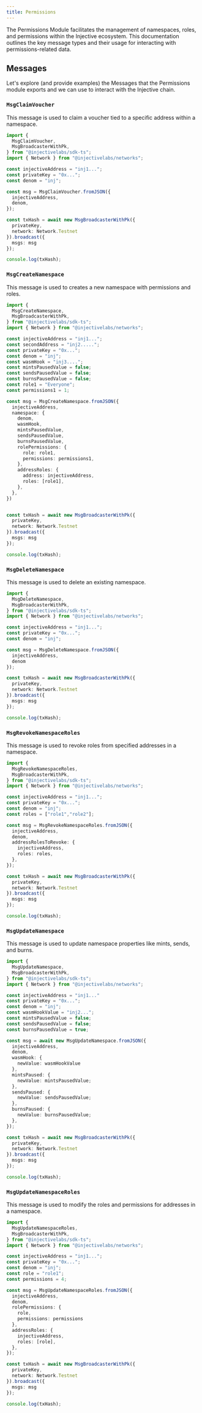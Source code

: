 ```yaml
---
title: Permissions
---
```


The Permissions Module facilitates the management of namespaces, roles, and permissions within the Injective ecosystem. This documentation outlines the key message types and their usage for interacting with permissions-related data.

## Messages

Let's explore (and provide examples) the Messages that the Permissions module exports and we can use to interact with the Injective chain.

### `MsgClaimVoucher`

This message is used to claim a voucher tied to a specific address within a namespace.

```ts
import {
  MsgClaimVoucher,
  MsgBroadcasterWithPk,
} from "@injectivelabs/sdk-ts";
import { Network } from "@injectivelabs/networks";

const injectiveAddress = "inj1...";
const privateKey = "0x...";
const denom = "inj";

const msg = MsgClaimVoucher.fromJSON({
  injectiveAddress,
  denom,
});

const txHash = await new MsgBroadcasterWithPk({
  privateKey,
  network: Network.Testnet
}).broadcast({
  msgs: msg
});

console.log(txHash);

```

### `MsgCreateNamespace`

This message is used to creates a new namespace with permissions and roles.

```ts
import {
  MsgCreateNamespace,
  MsgBroadcasterWithPk,
} from "@injectivelabs/sdk-ts";
import { Network } from "@injectivelabs/networks";

const injectiveAddress = "inj1...";
const secondAddress = "inj2.....";
const privateKey = "0x...";
const denom = "inj";
const wasmHook = "inj3....";
const mintsPausedValue = false;
const sendsPausedValue = false;
const burnsPausedValue = false;
const role1 = "Everyone";
const permissions1 = 1;

const msg = MsgCreateNamespace.fromJSON({
  injectiveAddress,
  namespace: {
    denom,
    wasmHook,
    mintsPausedValue,
    sendsPausedValue,
    burnsPausedValue,
    rolePermissions: {
      role: role1,
      permissions: permissions1,
    },
    addressRoles: {
      address: injectiveAddress,
      roles: [role1],
    },
  },
})


const txHash = await new MsgBroadcasterWithPk({
  privateKey,
  network: Network.Testnet
}).broadcast({
  msgs: msg
});

console.log(txHash);

```

### `MsgDeleteNamespace`

This message is used to delete an existing namespace.

```ts
import {
  MsgDeleteNamespace,
  MsgBroadcasterWithPk,
} from "@injectivelabs/sdk-ts";
import { Network } from "@injectivelabs/networks";

const injectiveAddress = "inj1...";
const privateKey = "0x...";
const denom = "inj";

const msg = MsgDeleteNamespace.fromJSON({
  injectiveAddress,
  denom
});

const txHash = await new MsgBroadcasterWithPk({
  privateKey,
  network: Network.Testnet
}).broadcast({
  msgs: msg
});

console.log(txHash);

```

### `MsgRevokeNamespaceRoles`

This message is used to revoke roles from specified addresses in a namespace.

```ts
import {
  MsgRevokeNamespaceRoles,
  MsgBroadcasterWithPk,
} from "@injectivelabs/sdk-ts";
import { Network } from "@injectivelabs/networks";

const injectiveAddress = "inj1...";
const privateKey = "0x...";
const denom = "inj";
const roles = ["role1","role2"];

const msg = MsgRevokeNamespaceRoles.fromJSON({
  injectiveAddress,
  denom,
  addressRolesToRevoke: {
    injectiveAddress,
    roles: roles,
  },
});

const txHash = await new MsgBroadcasterWithPk({
  privateKey,
  network: Network.Testnet
}).broadcast({
  msgs: msg
});

console.log(txHash);

```

### `MsgUpdateNamespace`

This message is used to update namespace properties like mints, sends, and burns.

```ts
import {
  MsgUpdateNamespace,
  MsgBroadcasterWithPk,
} from "@injectivelabs/sdk-ts";
import { Network } from "@injectivelabs/networks";

const injectiveAddress = "inj1..."
const privateKey = "0x...";
const denom = "inj";
const wasmHookValue = "inj2...";
const mintsPausedValue = false;
const sendsPausedValue = false;
const burnsPausedValue = true;

const msg = await new MsgUpdateNamespace.fromJSON({
  injectiveAddress,
  denom,
  wasmHook: {
    newValue: wasmHookValue
  },
  mintsPaused: {
    newValue: mintsPausedValue;
  },
  sendsPaused: {
    newValue: sendsPausedValue;
  },
  burnsPaused: {
    newValue: burnsPausedValue;
  },
});

const txHash = await new MsgBroadcasterWithPk({
  privateKey,
  network: Network.Testnet
}).broadcast({
  msgs: msg
});

console.log(txHash);

```

### `MsgUpdateNamespaceRoles`

This message is used to modify the roles and permissions for addresses in a namespace.

```ts
import {
  MsgUpdateNamespaceRoles,
  MsgBroadcasterWithPk,
} from "@injectivelabs/sdk-ts";
import { Network } from "@injectivelabs/networks";

const injectiveAddress = "inj1...";
const privateKey = "0x...";
const denom = "inj";
const role = "role1";
const permissions = 4;

const msg = MsgUpdateNamespaceRoles.fromJSON({
  injectiveAddress,
  denom,
  rolePermissions: {
    role,
    permissions: permissions
  },
  addressRoles: {
    injectiveAddress,
    roles: [role],
  },
});

const txHash = await new MsgBroadcasterWithPk({
  privateKey,
  network: Network.Testnet
}).broadcast({
  msgs: msg
});

console.log(txHash);

```
